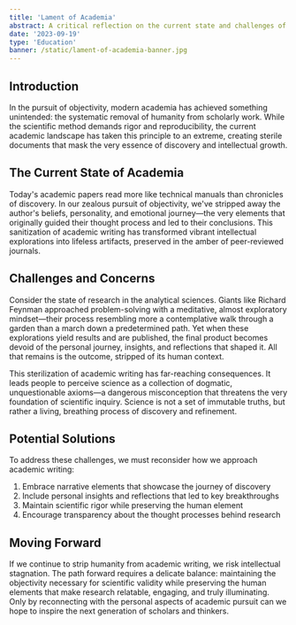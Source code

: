 ```yaml
---
title: 'Lament of Academia'
abstract: A critical reflection on the current state and challenges of modern academic institutions
date: '2023-09-19'
type: 'Education'
banner: /static/lament-of-academia-banner.jpg
---
```


## Introduction

In the pursuit of objectivity, modern academia has achieved something unintended: the systematic removal of humanity from scholarly work. While the scientific method demands rigor and reproducibility, the current academic landscape has taken this principle to an extreme, creating sterile documents that mask the very essence of discovery and intellectual growth.

## The Current State of Academia

Today's academic papers read more like technical manuals than chronicles of discovery. In our zealous pursuit of objectivity, we've stripped away the author's beliefs, personality, and emotional journey—the very elements that originally guided their thought process and led to their conclusions. This sanitization of academic writing has transformed vibrant intellectual explorations into lifeless artifacts, preserved in the amber of peer-reviewed journals.

## Challenges and Concerns

Consider the state of research in the analytical sciences. Giants like Richard Feynman approached problem-solving with a meditative, almost exploratory mindset—their process resembling more a contemplative walk through a garden than a march down a predetermined path. Yet when these explorations yield results and are published, the final product becomes devoid of the personal journey, insights, and reflections that shaped it. All that remains is the outcome, stripped of its human context.

This sterilization of academic writing has far-reaching consequences. It leads people to perceive science as a collection of dogmatic, unquestionable axioms—a dangerous misconception that threatens the very foundation of scientific inquiry. Science is not a set of immutable truths, but rather a living, breathing process of discovery and refinement.

## Potential Solutions

To address these challenges, we must reconsider how we approach academic writing:

1. Embrace narrative elements that showcase the journey of discovery
2. Include personal insights and reflections that led to key breakthroughs
3. Maintain scientific rigor while preserving the human element
4. Encourage transparency about the thought processes behind research

## Moving Forward

If we continue to strip humanity from academic writing, we risk intellectual stagnation. The path forward requires a delicate balance: maintaining the objectivity necessary for scientific validity while preserving the human elements that make research relatable, engaging, and truly illuminating. Only by reconnecting with the personal aspects of academic pursuit can we hope to inspire the next generation of scholars and thinkers.
